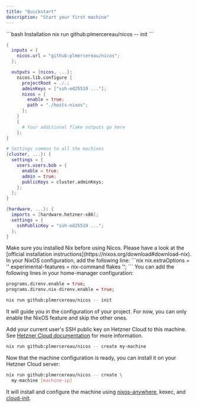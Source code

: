```yaml
---
title: "Quickstart"
description: "Start your first machine"
---
```


<RequestExample>
```bash Installation
nix run github:plmercereau/nicos -- init
```

</RequestExample>

<ResponseExample>

```nix flake.nix
{
  inputs = {
    nicos.url = "github:plmercereau/nicos";
  };

  outputs = {nicos, ...}:
    nicos.lib.configure {
      projectRoot = ./.;
      adminKeys = ["ssh-ed25519 ..."];
      nixos = {
        enable = true;
        path = "./hosts-nixos";
      };
    }
    {
      # Your additional flake outputs go here
    };
}
```

```nix shared.nix
# Settings common to all the machines
{cluster, ...}: {
  settings = {
    users.users.bob = {
      enable = true;
      admin = true;
      publicKeys = cluster.adminKeys;
    };
  };
}
```

```nix hosts-nixos/my-machine.nix
{hardware, ...}: {
  imports = [hardware.hetzner-x86];
  settings = {
    sshPublicKey = "ssh-ed25519 ...";
  };
}
```

</ResponseExample>

<Steps>
  <Step title="Prerequisites">
  <AccordionGroup>
  <Accordion title="Nix">
    Make sure you installed Nix before using Nicos. Please have a look at the [official installation instructions](https://nixos.org/download#download-nix).
  </Accordion>

  <Accordion title="Enable Flake support">
In your NixOS configuration, add the following line:
```nix
nix.extraOptions = ''
  experimental-features = nix-command flakes
'';
```
  </Accordion>
  <Accordion title="Recommended: direnv and nix-direnv">
  You can add the following lines in your home-manager configuration:

```nix
programs.direnv.enable = true;
programs.direnv.nix-direnv.enable = true;
```

  </Accordion>
</AccordionGroup>
</Step>
  <Step title="Installation">

```bash
nix run github:plmercereau/nicos -- init
```

It will guide you in the configuration of your project. For now, you can only enable the NixOS feature and skip the other ones.

  </Step>
  <Step title="Prepare a Hetzner Cloud instance">

Add your current user's SSH public key on Hetzner Cloud to this machine. See [Hetzner Cloud documentation](https://community.hetzner.com/tutorials/add-ssh-key-to-your-hetzner-cloud) for more information.

  </Step>
  <Step title="Create a machine configuration">

```bash
nix run github:plmercereau/nicos -- create my-machine
```

  </Step>
  <Step title="Install the machine">
  Now that the machine configuration is ready, you can install it on your Hetzner Cloud server:

```bash
nix run github:plmercereau/nicos -- create \
  my-machine [machine-ip]
```

It will install and configure the machine using [nixos-anywhere](https://github.com/nix-community/nixos-anywhere), kexec, and [cloud-init](https://cloud-init.io).

  </Step>
</Steps>
